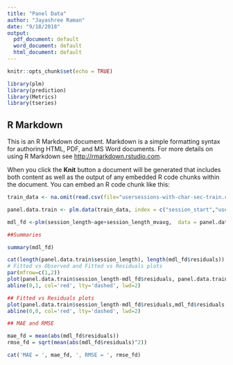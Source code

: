 ---
title: "Panel Data"
author: "Jayashree Raman"
date: "9/18/2018"
output:
  pdf_document: default
  word_document: default
  html_document: default
---

```{r setup, include=FALSE}
knitr::opts_chunk$set(echo = TRUE)
```

```{r}
library(plm)
library(prediction)
library(Metrics)
library(tseries)
```

## R Markdown

This is an R Markdown document. Markdown is a simple formatting syntax for authoring HTML, PDF, and MS Word documents. For more details on using R Markdown see <http://rmarkdown.rstudio.com>.

When you click the **Knit** button a document will be generated that includes both content as well as the output of any embedded R code chunks within the document. You can embed an R code chunk like this:

```{r}

train_data <- na.omit(read.csv(file="usersessions-with-char-sec-train.csv", header=TRUE, row.names = NULL, sep="|"))

panel.data.train <- plm.data(train_data, index = c("session_start","userid"))

mdl_fd <-plm(session_length~age+session_length_mvavg,  data = panel.data.train, model = "fd")

##Summaries

summary(mdl_fd)

cat(length(panel.data.train$session_length), length(mdl_fd$residuals))
# Fitted vs Observed and Fitted vs Residuals plots
par(mfrow=c(1,2))
plot(panel.data.train$session_length-mdl_fd$residuals, panel.data.train$session_length, asp=1, ylab = "Observed", xlab = "Fitted", main = "Fitted vs Observed ")
abline(0,1, col='red', lty='dashed', lwd=2)

## Fitted vs Residuals plots
plot(panel.data.train$session_length-mdl_fd$residuals,mdl_fd$residuals, asp=1, ylab = "Observed", xlab = "Fitted", main = "Fitted vs Residuals")
abline(0,0, col='red', lty='dashed', lwd=2)

## MAE and RMSE

mae_fd = mean(abs(mdl_fd$residuals))
rmse_fd = sqrt(mean(abs(mdl_fd$residuals)^2))

cat('MAE = ', mae_fd, ', RMSE = ', rmse_fd)
```


